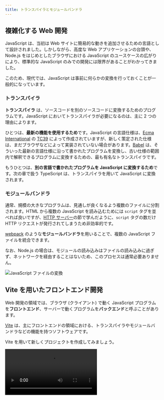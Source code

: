 ```yaml
---
title: トランスパイラとモジュールバンドラ
---
```



## 複雑化する Web 開発

JavaScript は、当初は Web サイトに簡易的な動きを追加させるための言語として設計されました。しかしながら、高度な Web アプリケーションの台頭や、Node.js をはじめとしたブラウザにおける JavaScript のユースケースの広がりにより、標準的な JavaScript のみでの開発には限界があることがわかってきました。

このため、現代では、JavaScript は事前に何らかの変換を行っておくことが一般的になっています。

### <Term type="transpile">トランスパイラ</Term>

<Term type="transpile">**トランスパイラ**</Term>
は、ソースコードを別のソースコードに変換するためのプログラムです。JavaScript においてトランスパイラが必要になるのは、主に
2 つの理由によります。

ひとつは、**最新の機能を使用するため**です。JavaScript の言語仕様は、[Ecma International](https://www.ecma-international.org/) の [TC39](https://tc39.es/) によって作成されていますが、新しく策定された仕様は、まだブラウザなどによって実装されていない場合があります。[Babel](https://babeljs.io/) は、そういった最新の言語仕様に沿って書かれたプログラムを変換し、古い仕様の範囲内で解釈できるプログラムに変換するための、最も有名な<Term type="transpile">トランスパイラ</Term>です。

もうひとつは、**別の言語で書かれたプログラムを JavaScript に変換するため**です。次の章で扱う TypeScript は、トランスパイラを用いて JavaScript に変換されます。

### <Term type="moduleBundler">モジュールバンドラ</Term>

通常、規模の大きなプログラムは、見通しが良くなるよう複数のファイルに分割されます。HTML から複数の JavaScript を読み込むためには `script` タグを並べれば良いですが、[HTTP サーバー](/docs/web-servers/server/)の節で学んだように、`script` タグの数だけ <Term type="httpRequestResponse">HTTP リクエスト</Term>が発行されてしまうため非効率的です。

[webpack](https://webpack.js.org) のような<Term type="moduleBundler">**モジュールバンドラ**</Term>を用いることで、複数の JavaScript ファイルを統合できます。

なお、Node.js の場合は、モジュールの読み込みはファイルの読み込みに過ぎず、ネットワークを経由することはないため、このプロセスは通常必要ありません。

![JavaScript ファイルの変換](./javascript-conversion.drawio.svg)

## Vite を用いたフロントエンド開発

Web 開発の領域では、ブラウザ (クライアント) で動く JavaScript プログラムを**フロントエンド**、サーバーで動くプログラムを**バックエンド**と呼ぶことがあります。

[Vite](https://vitejs.dev/) は、主にフロントエンドの領域における、<Term type="transpile">トランスパイラ</Term>や<Term type="moduleBundler">モジュールバンドラ</Term>などの機能を持つソフトウェアです。

Vite を用いて新しくプロジェクトを作成してみましょう。

<video src={getStartedWithViteVideo} controls />

詳細な手順は次のとおりです。

まずは、ターミナルでカレントディレクトリをプロジェクトフォルダを格納するディレクトリに移動し、

```shell
npm create vite@latest
```

を実行します。`Select a framework` と尋ねられるので、`Vanilla` を選択してください。その後、`Select a variant` と尋ねられるので、`JavaScript` を選択してください。

すると、`package.json` を含む新しいディレクトリがカレントディレクトリに作成されます。このディレクトリを VS Code で開きましょう。

続いて、作成された `package.json` をもとに npm から必要なパッケージをダウンロードするため、

```shell
npm install
```

を実行します。完了したら、

```shell
npm run dev
```

を実行してください。

Vite 内蔵のウェブサーバーが起動し、`http://localhost:5173/` でウェブサイトが表示されます。

## Vite の仕組み

Vite の挙動を理解するため、`Ctrl + C` で先ほど起動させたウェブサーバーを停止させ、`npm run build` コマンドを実行してみましょう。

```shell
$ npm run build

> vite@0.0.0 build
> vite build

vite v4.3.5 building for production...
✓ 7 modules transformed.
dist/index.html                      0.45 kB │ gzip: 0.30 kB
dist/assets/javascript-8dac5379.svg  1.00 kB │ gzip: 0.60 kB
dist/assets/index-48a8825f.css       1.24 kB │ gzip: 0.65 kB
dist/assets/index-44b5bae5.js        1.45 kB │ gzip: 0.75 kB
✓ built in 64ms
```

これにより、カレントディレクトリに `dist` ディレクトリが作成され、<Term type="transpile">トランスパイル</Term>と<Term type="moduleBundler">バンドル</Term>の結果が格納されます。

出力されたファイルを元のファイルと比較してみましょう。元の `index.html` や `main.js` が、変換された状態で出力されていることがわかります。ディレクトリごと [Netlify Drop](/docs/trial-session/deploy-application/) などにアップロードすれば使用可能になるでしょう。

<video src={buildVideo} controls />

:::tip `npm run` コマンド

`npm run` コマンドは、`package.json` の `scripts` プロパティに記載されたコマンドを実行します。開発によく使うコマンドを登録しておくことで、コマンドを打つ手間を削減できます。

`npm create vite@latest` が自動的に生成する `package.json` の `scripts` プロパティは、次のようになっていました。ここに記載されたコマンドでは、`npx` コマンドを用いたときのように、npm でインストールされたパッケージをそのまま実行できます。例えば、`npm run dev` コマンドを実行することで、`npx vite` に相当する処理が行われます。

```json title="package.json (一部抜粋)"
{
  "scripts": {
    "dev": "vite",
    "build": "vite build",
    "preview": "vite preview"
  }
}
```

:::

## npm のパッケージを Web ブラウザ上で利用する

npm のパッケージがブラウザ上での実行に対応している場合は、Vite をはじめとした<Term type="transpile">トランスパイラ</Term>や<Term type="moduleBundler">モジュールバンドラ</Term>により、ブラウザ向けの JavaScript に変換させられます。例として `date-fns` パッケージを使用してみましょう。

```javascript
import { format } from "date-fns";

document.getElementById("app").textContent = format(
  new Date("2022-01-10"),
  "yyyy年MM月dd日",
);
```

<ViewSource url={import.meta.url} path="_samples/run-npm-package-on-browsers" />

## フロントエンドとバックエンドの統合

Vite などのツールによって出力されたブラウザ上で動くアプリケーションと、Node.js をはじめとしたサーバー向けのアプリケーションを統合するためには、複数の手法が考えられます。

最も単純なアプローチは、ビルド時に統合することです。この方法のメリットは、本番環境にデプロイするのが簡単であることです。ディレクトリ構成は、例えば次のようになります。

```
app
├── client
│   ├── index.html
│   └── main.js
├── package.json
├── package-lock.json
└── server
    └── main.js
```

<ViewSource url={import.meta.url} path="_samples/fullstack-app" />

`npm run build` コマンドによって Vite がビルド結果を `/dist` に出力するようにしておきます。

```json title="/package.json"
{
  "scripts": {
    "start": "node server/main.js",
    "build": "vite build client --outDir ../dist"
  }
}
```

`express.static` により Vite が作成したディレクトリを指定すれば完成です。

```javascript title="server/main.js"
const express = require("express");
const app = express();

app.use(express.json());

// Vite によって出力されたディレクトリを配信する
app.use(express.static("dist"));

app.listen(3000);
```

## 課題

- [`chart.js`](https://www.npmjs.com/package/chart.js) を用いると、ブラウザ上に非常に美しいグラフを描画することができます。このパッケージを用いて、適当なデータをビジュアライズしてみましょう。

  <ViewSource url={import.meta.url} path="_samples/chartjs" noCodeSandbox />

- Vite を用いて作成した Web フロントエンドと、Node.js のバックエンドが協調して動作するアプリケーションを Render にデプロイしてみましょう。
